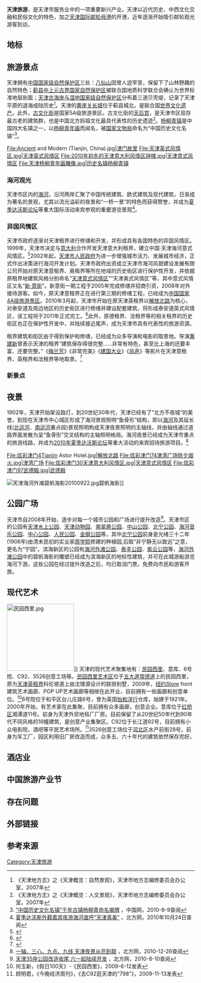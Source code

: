 {{天津}}
'''天津旅游'''，是天津市服务业中的一项重要新兴产业。天津以近代历史、中西文化交融和民俗文化的特色，加之[[天津国际邮轮母港|天津国际邮轮母港]]的开港，近年逐渐开始吸引邮轮观光游客到访。

== 地标 ==
== 旅游景点 ==
{{主条目|天津历史文化街区列表}}
天津拥有[[中国国家级自然保护区|中国国家级自然保护区]]三处：[[八仙山_(天津)|八仙山]]因曾人迹罕至，保留下了山林野趣的自然特色；[[蓟县中上元古界国家自然保护区|蓟县中上元古界国家自然保护区]]被联合国地质科学联合会确认为世界标准地层剖面；[[天津古海岸与湿地国家级自然保护区|天津古海岸与湿地国家级自然保护区]]分布着三道贝壳堤，记录了天津平原的退海成陆历史<ref>《天津地方志》之《天津概览：自然景观》，天津市地方志编修委员会办公室，2007年</ref>。天津的[[黄崖关|黄崖关长城]]位于蓟县城北，是联合国[[世界文化遗产|世界文化遗产]]。此外，[[古文化街|古文化街]]是国家5A级旅游景区。古文化街的[[天后宫|天后宫]]，是天津市区现存最古老的建筑群，也是中国北方妈祖文化最具代表性的历史遗迹<ref>《天津地方志》之《天津概览：人文景观》，天津市地方志编修委员会办公室，2007年</ref>。[[杨柳青镇|杨柳青镇]]是中国四大名镇之一，以[[杨柳青年画|杨柳青年画]]而闻名，被[[国家文物局|国家文物局]]命名为“中国历史文化名镇”<ref>[http://news.022china.com/2009/02-09/32573_0.html “中国历史文化名镇”千年古镇杨柳青命名揭牌] {{Wayback|url=http://news.022china.com/2009/02-09/32573_0.html |date=20180202043641 }}，中国网，2010-8-9查阅</ref>。

<gallery widths="160px" heights="120px" perrow="4">
File:Ancient and Modern (Tianjin, China).jpg|[[津门故里|津门故里]]
File:天津英式风情区.jpg|[[天津英式风情区|天津英式风情区]]
File:2010年初冬的天津意大利风情区钟楼.jpg|[[天津意式风情区|天津意式风情区]]
File:天津杨柳青年画雕像.jpg|历史名镇[[杨柳青镇|杨柳青镇]]
</gallery>

=== 海河观光 ===
天津市区内的[[海河|海河]]，沿河两岸汇聚了中国传统建筑、欧式建筑及现代建筑，日渐成为著名的景观，尤其以流光溢彩的夜景和“一桥一景”的特色而获得赞誉，并成为[[夏季达沃斯论坛|夏季达沃斯论坛]]等重大国际活动来宾参观的重要游览景观<ref>[http://news.enorth.com.cn/system/2010/09/14/005102199.shtml 夏季达沃斯外籍嘉宾夜游海河直呼“天津真美”] {{Wayback|url=http://news.enorth.com.cn/system/2010/09/14/005102199.shtml |date=20160304110523 }}，北方网，2010年10月24日查阅</ref>。
{{wide image|Jinwan Plaza, Haihe River, Tianjin.jpg|1500px|天津海河津湾广场段全景||alt=本图描绘了天津海河津湾广场段的夜景风光。}}
=== 异国风情区 ===
天津市政府逐渐对天津租界进行修缮和开发，并形成具有各国特色的异国风情区。1999年，天津市决定与[[意大利|意大利]]合作开发天津意大利租界，建立中国·天津海河意式风情区。<ref>{{cite web |url=http://www.thibp.com/Development_course.asp |language=中文 |title=开发历程 |publisher=天津意风区网站 |date= |accessdate=2011-03-04 |deadurl=yes |archiveurl=https://web.archive.org/web/20110228110926/http://thibp.com/Development_course.asp |archivedate=2011-02-28 }}</ref>2002年起，[[天津市人民政府|天津市人民政府]]为进一步增强城市活力、发展城市经济，正式作出决策进行海河开发计划。天津市政府出资成立天津市海河风貌建设发展有限公司开始对原天津意租界、奥租界等所在地域的历史街区进行保护性开发，并依据原租界地建筑风格分别命名“[[天津意式风情区|天津意式风情区]]”“天津奥式风情区”等，其中意式风情区又名“[[新意街|新·意街]]”。新意街一期工程于2005年完成修缮并招商引资，2008年对外接待游客。如今，原天津意租界正在进行第三期的修缮工程，已经成为[[中国国家4A级旅游景区|中国国家4A级旅游景区]]。2010年3月起，天津市开始在原天津英租界以[[解放北路|解放北路]]为核心，对泰安道及周边地区的历史街区进行修缮并建设配套建筑，将形成泰安道英式风情区，该工程将于2011年正式完工。<ref>{{cite web |url=http://news.enorth.com.cn/system/2010/03/01/004518205.shtml |language=中文 |title=泰安道改造工程拉开序幕 “英伦风情”明年见 |publisher=北方网 |date=2010-03-01 |accessdate=2011-03-04 |archive-date=2011-05-12 |archive-url=https://web.archive.org/web/20110512173608/http://news.enorth.com.cn/system/2010/03/01/004518205.shtml |dead-url=no }}</ref>此外，原德租界、法租界等的相关租界的历史街区也正在保护性开发中，并陆续接近尾声，成为天津市具有代表性的旅游资源。

租界建筑和街区由于得到保护和修缮，已经成为众多导演和电影的取景地。导演[[黄建新|黄建新]]曾表示天津的租界“建筑保存得很完整……非常有特色，甚至比上海的还要丰富、还要完整。”《[[梅兰芳|梅兰芳]]》《非常完美》《[[建国大业|建国大业]]》《[[风声_(电影)|风声]]》等影片在天津意租界、英租界和法租界等地取景。<ref>{{cite web |url=http://travel.people.com.cn/GB/41636/14047584.html |language=中文 |title=看着电影游天津 著名导演陆续到天津选景 |publisher=人民网 |date=2010-03-03 |accessdate=2011-03-04 |archive-date=2011-05-12 |archive-url=https://web.archive.org/web/20110512173608/http://travel.people.com.cn/GB/41636/14047584.html |dead-url=yes }}</ref>

=== 新景点 ===


== 夜景 ==
1902年，天津开始架设路灯，到20世纪30年代，天津已经有了“北方不夜城”的美誉。到现在天津市中心城区形成了海河景观照明“鱼骨形”结构，即以[[海河|海河]]及其延长线([[北运河|北运河]]、[[南运河|南运河]]重点段)景观照明构成天津夜景照明的主轴线，并由轴线通过道路界面发散为呈“鱼骨形”交叉结构的主轴照明格局。海河夜景已经成为天津市重点的旅游线路，并成为[[2010年夏季达沃斯论坛|2010年夏季达沃斯论坛]]等重大活动的来宾招待旅游项目。<ref>[http://news.enorth.com.cn/system/2009/08/02/004146722.shtml 一轴、三心、九点、九线 天津夜景从亮到靓] {{Wayback|url=http://news.enorth.com.cn/system/2009/08/02/004146722.shtml |date=20090814170900 }}，北方网，2010-12-26查阅</ref>
<gallery widths="160px" heights="120px" perrow="4">
File:炫彩津门4Tianjin Astor Hotel.jpg|[[解放北路|解放北路]]
File:炫彩津门74津湾广场除夕烟火.jpg|[[津湾广场|津湾广场]]
File:炫彩津门30天津意大利风情区.jpg|[[天津意式风情区|天津意式风情区]]
File:炫彩津门97武德殿.jpg|[[武德殿_(天津)|武德殿]]
</gallery>
[[File:天津海河外滩碧帆海影20100922.jpg|right]]碧帆海影]]

== 公园广场 ==
天津市自2008年开始，逐步对每一个城市公园和广场进行提升改造<ref>[http://news.enorth.com.cn/system/2010/05/21/004707179.shtml 天津35座公园改造收尾 六一起陆续开发] {{Wayback|url=http://news.enorth.com.cn/system/2010/05/21/004707179.shtml |date=20150610194312 }}，北方网，2010-8-10查阅</ref>。天津市区的公园有[[天津水上公园|天津水上公园]]、[[天津动物园|天津动物园]]、[[南翠屏公园|南翠屏公园]]、[[天津中山公园|中山公园]]、[[北宁公园|北宁公园]]、[[天津海河音乐公园|海河音乐公园]]、[[中心公园|中心公园]]、[[天津人民公园|人民公园]]、[[金钢公园|金钢公园]]等，其中[[北宁公园|北宁公园]]前身是光绪三十二年(1906年)由清末民初的实业家[[周学熙|周学熙]]修建的种植园,后取“非宁静无以致远”之意，更名为“宁园”。滨海新区的公园有[[海河外滩公园|海河外滩公园]]、[[泰丰公园|泰丰公园]]、[[紫云公园|紫云公园]]等，[[海河外滩公园|海河外滩公园]]中的碧帆海影的雕塑已经成为滨海新区的地标性建筑，并可在此城游船游览海河下游。这些公园在经过提升改造之后，均已取消门票，免费向市民和游客开放。

== 现代艺术 ==
[[File:民园西里.jpg|180px]]]]
天津的现代艺术聚集地有：[[民园西里|民园西里]]、意库、6号院、C92、3526创意工场等。[[民园西里|民园西里艺术区]]位于[[五大道|五大道]][[常德道|常德道]]上的民园西里，原为[[天津英租界|天津英租界]]科伦坡道上由沈理源设计的联排别墅，2009年，[[纽约|纽约]]Store front建筑艺术画廊、POP UP艺术画廊等相继在此开业，目前拥有一些画廊和创意单位。<ref>何玉新，《假日100天》-《民园西里》，2009-6-12发表</ref>6号院位于和平区台儿庄路6号，曾为英国[[怡和洋行|怡和洋行]]仓库，始建于1921年。2000年开始，有艺术家在此集聚，目前拥有众多画廊，创意企业。意库位于[[红桥区|红桥区]]湘潭道11号。前身为天津外贸地毯厂厂房。目前保留了从20世纪50年代到90年代不同风格的16幢建筑，是创意产业集聚区。C92位于长江道92号，目前拥有小众电影院、酒吧等平民艺术场所。<ref>顾明君，《今晚经济周刊》，《去C92逛天津的“798”》，2009-11-13发表</ref>3526创意工场位于[[河北区|河北区]]水产前街28号，前身为军工厂，园区利用旧厂房改造而成，众多五、六十年代的建筑依然保存完好。

== 酒店业 ==

== 中国旅游产业节 ==

== 存在问题 ==

== 外部链接 ==
{{Wikivoyage|天津}}
== 参考来源 ==
{{reflist}}
[[Category:天津旅游|Category:天津旅游]]